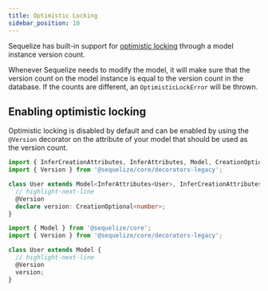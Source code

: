```yaml
---
title: Optimistic Locking
sidebar_position: 10
---
```



Sequelize has built-in support for [optimistic locking](https://en.wikipedia.org/wiki/Optimistic_concurrency_control) through a model instance version count.

Whenever Sequelize needs to modify the model,
it will make sure that the version count on the model instance is equal to the version count in the database.
If the counts are different, an `OptimisticLockError` will be thrown.

## Enabling optimistic locking

Optimistic locking is disabled by default and can be enabled by using the `@Version` decorator on the attribute of your model
that should be used as the version count.


<Tabs groupId="ts-js">
<TabItem value="ts" label="TypeScript">

```typescript
import { InferCreationAttributes, InferAttributes, Model, CreationOptional } from '@sequelize/core';
import { Version } from '@sequelize/core/decorators-legacy';

class User extends Model<InferAttributes<User>, InferCreationAttributes<User>> {
  // highlight-next-line
  @Version
  declare version: CreationOptional<number>;
}
```

</TabItem>
<TabItem value="js" label="JavaScript">

```javascript
import { Model } from '@sequelize/core';
import { Version } from '@sequelize/core/decorators-legacy';

class User extends Model {
  // highlight-next-line
  @Version
  version;
}
```

</TabItem>
</Tabs>
